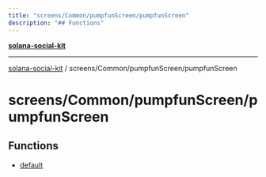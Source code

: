 ```yaml
---
title: "screens/Common/pumpfunScreen/pumpfunScreen"
description: "## Functions"
---
```


[**solana-social-kit**](../../../../README.mdx)

***

[solana-social-kit](../../../../README.mdx) / screens/Common/pumpfunScreen/pumpfunScreen

# screens/Common/pumpfunScreen/pumpfunScreen

## Functions

- [default](functions/default.mdx)
